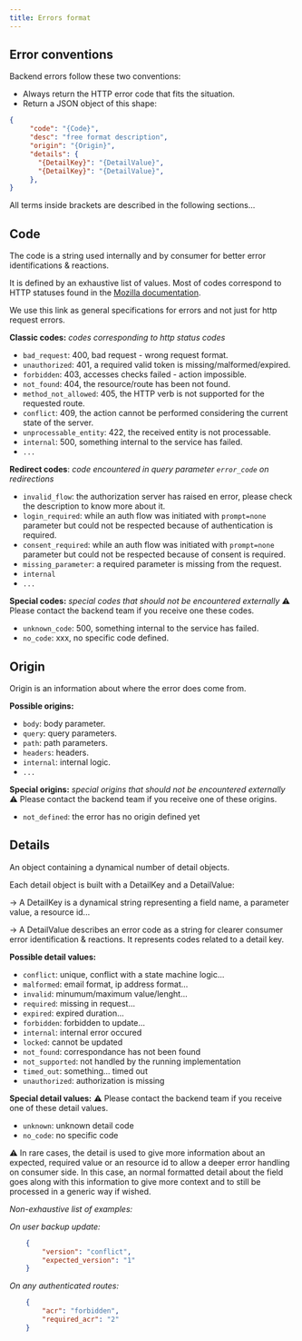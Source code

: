 ```yaml
---
title: Errors format
---
```


## Error conventions

Backend errors follow these two conventions:
- Always return the HTTP error code that fits the situation.
- Return a JSON object of this shape:
```json
{
     "code": "{Code}",
     "desc": "free format description",
     "origin": "{Origin}",
     "details": {
       "{DetailKey}": "{DetailValue}",
       "{DetailKey}": "{DetailValue}",
     },
}
```

All terms inside brackets are described in the following sections...

## Code

The code is a string used internally and by consumer for better error identifications & reactions.

It is defined by an exhaustive list of values. Most of codes correspond to HTTP statuses found in the [Mozilla documentation][].

We use this link as general specifications for errors and not just for http request errors.

**Classic codes:** _codes corresponding to http status codes_
* `bad_request`: 400, bad request - wrong request format.
* `unauthorized`: 401, a required valid token is missing/malformed/expired.
* `forbidden`: 403, accesses checks failed - action impossible.
* `not_found`: 404, the resource/route has been not found.
* `method_not_allowed`: 405, the HTTP verb is not supported for the requested route.
* `conflict`: 409, the action cannot be performed considering the current state of the server.
* `unprocessable_entity`: 422, the received entity is not processable.
* `internal`: 500, something internal to the service has failed.
* `...`

**Redirect codes**: _code encountered in query parameter `error_code` on redirections_
* `invalid_flow`: the authorization server has raised en error, please check the description to know more about it.
* `login_required`: while an auth flow was initiated with `prompt=none` parameter but could not be respected because of authentication is required.
* `consent_required`: while an auth flow was initiated with `prompt=none` parameter but could not be respected because of consent is required.
* `missing_parameter`: a required parameter is missing from the request.
* `internal`
* `...`

**Special codes:** _special codes that should not be encountered externally_
:warning: Please contact the backend team if you receive one these codes.
* `unknown_code`: 500, something internal to the service has failed.
* `no_code`: xxx, no specific code defined.

## Origin
Origin is an information about where the error does come from.

**Possible origins:**
* `body`: body parameter.
* `query`: query parameters.
* `path`: path parameters.
* `headers`: headers.
* `internal`: internal logic.
* `...`

**Special origins:** _special origins that should not be encountered externally_
:warning: Please contact the backend team if you receive one of these origins.
* `not_defined`: the error has no origin defined yet

## Details

An object containing a dynamical number of detail objects.

Each detail object is built with a DetailKey and a DetailValue:

-> A DetailKey is a dynamical string representing a field name, a parameter value, a resource id...

-> A DetailValue describes an error code as a string for clearer consumer error identification & reactions. It represents codes related to a detail key.

**Possible detail values:**

* `conflict`: unique, conflict with a state machine logic...
* `malformed`: email format,  ip address format...
* `invalid`: minumum/maximum value/lenght...
* `required`: missing in request...
* `expired`: expired duration...
* `forbidden`: forbidden to update...
* `internal`: internal error occured
* `locked`: cannot be updated
* `not_found`: correspondance has not been found
* `not_supported`: not handled by the running implementation
* `timed_out`: something... timed out
* `unauthorized`: authorization is missing

**Special detail values:**
:warning: Please contact the backend team if you receive one of these detail values.
* `unknown`: unknown detail code
* `no_code`: no specific code

:warning: In rare cases, the detail is used to give more information about an expected, required value or an resource id to allow a deeper error handling on consumer side.
In this case, an normal formatted detail about the field goes along with this information to give more context and to still be processed in a generic way if wished.

_Non-exhaustive list of examples:_

_On user backup update:_
```json
    {
        "version": "conflict",
        "expected_version": "1"
    }
```

_On any authenticated routes:_
```json
    {
        "acr": "forbidden",
        "required_acr": "2"
    }
```

[Mozilla documentation]: https://developer.mozilla.org/fr/docs/Web/HTTP/Status
